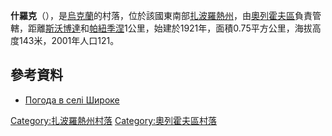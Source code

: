 {{coord|47|41|7|N|35|56|11|E|scale:100000|display=title}}

'''什羅克'''（{{lang-uk|Широке}}），是[[烏克蘭|烏克蘭]]的村落，位於該國東南部[[扎波羅熱州|扎波羅熱州]]，由[[奧列霍夫區|奧列霍夫區]]負責管轄，距離[[斯沃博達_(奧列霍夫區)|斯沃博達]]和[[帕紐季涅_(奧列霍夫區)|帕紐季涅]]1公里，始建於1921年，面積0.75平方公里，海拔高度143米，2001年人口121。

==參考資料==
* [http://weather.in.ua/ua/zaporozhskaja/28999 Погода в селі Широке] {{Wayback|url=http://weather.in.ua/ua/zaporozhskaja/28999 |date=20170126213248 }}

[[Category:扎波羅熱州村落|Category:扎波羅熱州村落]]
[[Category:奧列霍夫區村落|Category:奧列霍夫區村落]]


{{Zaporizhia-geo-stub}}